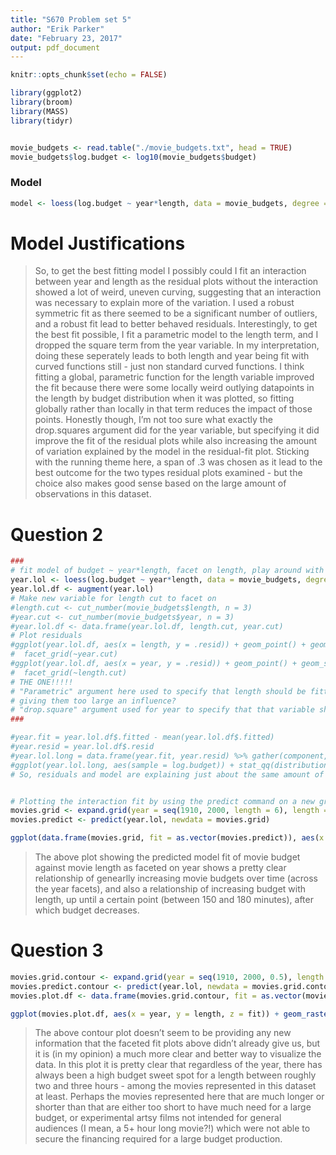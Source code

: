 ```yaml
---
title: "S670 Problem set 5"
author: "Erik Parker"
date: "February 23, 2017"
output: pdf_document
---
```


```r
knitr::opts_chunk$set(echo = FALSE)
```

```r
library(ggplot2)
library(broom)
library(MASS)
library(tidyr)


movie_budgets <- read.table("./movie_budgets.txt", head = TRUE)
movie_budgets$log.budget <- log10(movie_budgets$budget)


```


### Model

```r
model <- loess(log.budget ~ year*length, data = movie_budgets, degree = 2, family = "symmetric", drop.square = "year", parametric = "length", span = .3)

```

# Model Justifications
> So, to get the best fitting model I possibly could I fit an interaction between year and length as the residual plots without the interaction showed a lot of weird, uneven curving, suggesting that an interaction was necessary to explain more of the variation. I used a robust symmetric fit as there seemed to be a significant number of outliers, and a robust fit lead to better behaved residuals. Interestingly, to get the best fit possible, I fit a parametric model to the length term, and I dropped the square term from the year variable. In my interpretation, doing these seperately leads to both length and year being fit with curved functions still - just non standard curved functions. I think fitting a global, parametric function for the length variable improved the fit because there were some locally weird outlying datapoints in the length by budget distribution when it was plotted, so fitting globally rather than locally in that term reduces the impact of those points. Honestly though, I'm not too sure what exactly the drop.squares argument did for the year variable, but specifying it did improve the fit of the residual plots while also increasing the amount of variation explained by the model in the residual-fit plot. Sticking with the running theme here, a span of .3 was chosen as it lead to the best outcome for the two types residual plots examined - but the choice also makes good sense based on the large amount of observations in this dataset.


# Question 2
```r

###
# fit model of budget ~ year*length, facet on length, play around with arguments
year.lol <- loess(log.budget ~ year*length, data = movie_budgets, degree = 2, family = "symmetric", drop.square = "year", parametric = "length", span = .3)
year.lol.df <- augment(year.lol)
# Make new variable for length cut to facet on
#length.cut <- cut_number(movie_budgets$length, n = 3)
#year.cut <- cut_number(movie_budgets$year, n = 3)
#year.lol.df <- data.frame(year.lol.df, length.cut, year.cut)
# Plot residuals
#ggplot(year.lol.df, aes(x = length, y = .resid)) + geom_point() + geom_smooth(method = "loess", span = 1, method.args = list(degree = 1, family = "symmetric")) + geom_abline(slope = 0, intercept = 0) +
#  facet_grid(~year.cut)
#ggplot(year.lol.df, aes(x = year, y = .resid)) + geom_point() + geom_smooth(method = "loess", span = 1, method.args = list(degree = 1, family = "symmetric")) + geom_abline(slope = 0, intercept = 0) +
#  facet_grid(~length.cut)
# THE ONE!!!!!
# "Parametric" argument here used to specify that length should be fitted globally rather than locally. I think this helps because legth has a lot of weird outliers, so fitting it globally avoids 
# giving them too large an influence? 
# "drop.square" argument used for year to specify that that variable should be fit with a linear polynomial, not using a quadratic term.
###

#year.fit = year.lol.df$.fitted - mean(year.lol.df$.fitted)
#year.resid = year.lol.df$.resid
#year.lol.long = data.frame(year.fit, year.resid) %>% gather(component, log.budget)
#ggplot(year.lol.long, aes(sample = log.budget)) + stat_qq(distribution = "qunif") + facet_grid(~component)
# So, residuals and model are explaining just about the same amount of variation. Model is not perfect, but Brad says that it is pretty good for this dataset.


# Plotting the interaction fit by using the predict command on a new grid of values.
movies.grid <- expand.grid(year = seq(1910, 2000, length = 6), length = seq(10, 400, length = 20))
movies.predict <- predict(year.lol, newdata = movies.grid)

ggplot(data.frame(movies.grid, fit = as.vector(movies.predict)), aes(x = length, y = fit)) + geom_line() + facet_grid(~year)


```

> The above plot showing the predicted model fit of movie budget against movie length as faceted on year shows a pretty clear relationship of genearlly increasing movie budgets over time (across the year facets), and also a relationship of increasing budget with length, up until a certain point (between 150 and 180 minutes), after which budget decreases. 


# Question 3
```r

movies.grid.contour <- expand.grid(year = seq(1910, 2000, 0.5), length = seq(10, 400, 1))
movies.predict.contour <- predict(year.lol, newdata = movies.grid.contour)
movies.plot.df <- data.frame(movies.grid.contour, fit = as.vector(movies.predict.contour))

ggplot(movies.plot.df, aes(x = year, y = length, z = fit)) + geom_raster(aes(fill = fit)) + scale_fill_distiller(palette = "RdYlBu") + geom_contour()


```

> The above contour plot doesn't seem to be providing any new information that the faceted fit plots above didn't already give us, but it is (in my opinion) a much more clear and better way to visualize the data. In this plot it is pretty clear that regardless of the year, there has always been a high budget sweet spot for a length between roughly two and three hours - among the movies represented in this dataset at least. Perhaps the movies represented here that are much longer or shorter than that are either too short to have much need for a large budget, or experimental artsy films not intended for general audiences (I mean, a 5+ hour long movie?!) which were not able to secure the financing required for a large budget production.